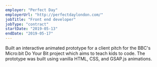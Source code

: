 ```yaml
---
employer: "Perfect Day"
employerUrl: "http://perfectdaylondon.com/"
jobTitle: "Front end developer"
jobType: "contract"
startDate: "2019-05-13"
endDate: "2019-05-17"
---
```


Built an interactive animated prototype for a client pitch for the BBC's Micro:bit Do Your Bit project which aims to teach kids to code. The prototype was built using vanilla HTML, CSS, and GSAP.js animations.
